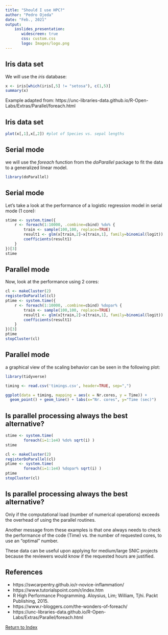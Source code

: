```yaml
---
title: "Should I use HPC?"
author: "Pedro Ojeda"
date: "Feb., 2021"
output: 
    ioslides_presentation:
       widescreen: true
       css: custom.css
       logo: Images/logo.png
---
```


## Iris data set

We will use the *iris* database:

```r
x <- iris[which(iris[,5] != "setosa"), c(1,5)]
summary(x)
```

Example adapted from: https://unc-libraries-data.github.io/R-Open-Labs/Extras/Parallel/foreach.html

## Iris data set

```r
plot(x[,1],x[,2]) #plot of Species vs. sepal lengths
```

## Serial mode

we will use the *foreach* function from the *doParallel* package to fit the data to a generalized linear model. 

```r
library(doParallel)
```

## Serial mode

Let's take a look at the performance of a logistic regression model in serial mode (1 core):

```r
stime <- system.time({
    r <- foreach(1:10000, .combine=cbind) %do% {
        train <- sample(100,100, replace=TRUE)
        result1 <- glm(x[train,2]~x[train,1], family=binomial(logit))
        coefficients(result1)
    }
})[3]
stime
```

## Parallel mode

Now, look at the performance using 2 cores:

```r
cl <- makeCluster(2)
registerDoParallel(cl)
ptime <- system.time({
    r <- foreach(1:10000, .combine=cbind) %dopar% {
        train <- sample(100,100, replace=TRUE)
        result1 <- glm(x[train,2]~x[train,1], family=binomial(logit))
        coefficients(result1)
    }
})[3]
ptime
stopCluster(cl)
```


## Parallel mode

a graphical view of the scaling behavior can be seen in the following plot:

```r
library(tidyverse)

timing <- read.csv('timings.csv', header=TRUE, sep=",")

ggplot(data = timing, mapping = aes(x = Nr.cores, y = Time)) +
  geom_point() + geom_line() + labs(x="Nr. cores", y="Time (sec)")
```


## Is parallel processing always the best alternative?

```r
stime <- system.time(
        foreach(i=1:1e4) %do% sqrt(i) )
stime 

cl <- makeCluster(2)
registerDoParallel(cl)
ptime <- system.time( 
        foreach(i=1:1e4) %dopar% sqrt(i) )
ptime 
stopCluster(cl)
```

## Is parallel processing always the best alternative?

Only if the computational load (number of numerical operations) exceeds the
overhead of using the parallel routines.

Another message from these examples is that one always needs to check the
performance of the code (Time) vs. the number of requested cores, to use an
"optimal" number.

These data can be useful upon applying for medium/large SNIC projects because the 
reviewers would know if the requested hours are justified.

## References
* https://swcarpentry.github.io/r-novice-inflammation/
* https://www.tutorialspoint.com/r/index.htm
* R High Performance Programming. Aloysius, Lim; William, Tjhi. Packt Publishing, 2015.
* https://www.r-bloggers.com/the-wonders-of-foreach/
* https://unc-libraries-data.github.io/R-Open-Labs/Extras/Parallel/foreach.html

[Return to Index](index.html)
